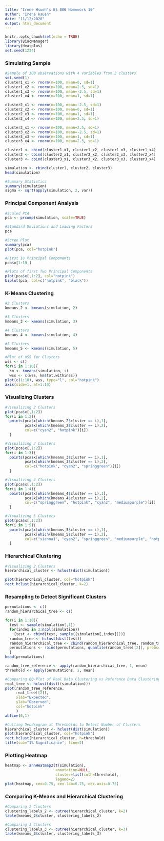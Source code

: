 ---
title: "Irene Hsueh's BS 806 Homework 10"
author: "Irene Hsueh"
date: "11/12/2020"
output: html_document
---

```{r setup, include=FALSE}
knitr::opts_chunk$set(echo = TRUE)
library(BiocManager)
library(Heatplus)
set.seed(1234)
```

### Simulating Sample
```{r}
#Sample of 300 observations with 4 variables from 3 clusters
set.seed(1)
cluster1_x1 <- rnorm(n=100, mean=0, sd=1)
cluster1_x2 <- rnorm(n=100, mean=2.5, sd=1)
cluster1_x3 <- rnorm(n=100, mean=-2.5, sd=1)
cluster1_x4 <- rnorm(n=100, mean=1, sd=1)

cluster2_x1 <- rnorm(n=100, mean=-2.5, sd=1)
cluster2_x2 <- rnorm(n=100, mean=0, sd=1)
cluster2_x3 <- rnorm(n=100, mean=1, sd=1)
cluster2_x4 <- rnorm(n=100, mean=2.5, sd=1)

cluster3_x1 <- rnorm(n=100, mean=2.5, sd=1)
cluster3_x2 <- rnorm(n=100, mean=-2.5, sd=1)
cluster3_x3 <- rnorm(n=100, mean=1, sd=1)
cluster3_x4 <- rnorm(n=100, mean=2.5, sd=1)

cluster1 <- cbind(cluster1_x1, cluster1_x2, cluster1_x3, cluster1_x4)
cluster2 <- cbind(cluster2_x1, cluster2_x2, cluster2_x3, cluster2_x4)
cluster3 <- cbind(cluster3_x1, cluster3_x2, cluster3_x3, cluster3_x4)

simulation <- rbind(cluster1, cluster2, cluster3)
head(simulation)

#Summary Statistics
summary(simulation)
sigma <- sqrt(apply(simulation, 2, var))
```



### Principal Component Analysis
```{r}
#Scaled PCA
pca <- prcomp(simulation, scale=TRUE)

#Standard Deviations and Loading Factors
pca

#Scree Plot
summary(pca)
plot(pca, col="hotpink")

#First 10 Principal Components
pca$x[1:10,]

#Plots of first Two Principal Components
plot(pca$x[,1:2], col="hotpink")
biplot(pca, col=c("hotpink", "black"))
```



### K-Means Clustering
```{r}
#2 Clusters
kmeans_2 <- kmeans(simulation, 2)

#3 Clusters
kmeans_3 <- kmeans(simulation, 3)

#4 Clusters
kmeans_4 <- kmeans(simulation, 4)

#5 Clusters
kmeans_5 <- kmeans(simulation, 5)

#Plot of WSS for Clusters
wss <- c()
for(i in 1:10){
  km <- kmeans(simulation, i)
  wss <- c(wss, km$tot.withinss)}
plot(c(1:10), wss, type="l", col="hotpink")
axis(side=1, at=1:10)
```



### Visualizing Clusters
```{r}
#Visualizing 2 Clusters
plot(pca$x[,1:2])
for(i in 1:2){
  points(pca$x[which(kmeans_2$cluster == i),1],
         pca$x[which(kmeans_2$cluster == i),2],
         col=c("cyan2", "hotpink")[i])
  }

#Visualizing 3 Clusters
plot(pca$x[,1:2])
for(i in 1:3){
  points(pca$x[which(kmeans_3$cluster == i),1],
         pca$x[which(kmeans_3$cluster == i),2],
         col=c("hotpink", "cyan2", "springgreen")[i])
  }

#Visualizing 4 Clusters
plot(pca$x[,1:2])
for(i in 1:4){
  points(pca$x[which(kmeans_4$cluster == i),1],
         pca$x[which(kmeans_4$cluster == i),2],
         col=c("springgreen", "hotpink", "cyan2", "mediumpurple")[i])
  }

#Visualizing 5 Clusters
plot(pca$x[,1:2])
for(i in 1:5){
  points(pca$x[which(kmeans_5$cluster == i),1],
         pca$x[which(kmeans_5$cluster == i),2],
         col=c("sienna1", "cyan2", "springgreen", "mediumpurple", "hotpink")[i])
  }
```



### Hierarchical Clustering
```{r}
#Visualizing 2 Clusters
hierarchical_cluster <- hclust(dist(simulation))

plot(hierarchical_cluster, col="hotpink")
rect.hclust(hierarchical_cluster, k=2)
```



### Resampling to Detect Significant Clusters
```{r}
permutations <- c()
random_hierarchical_tree <- c()

for(i in 1:10){
  test <- sample(simulation[,1]) 
  for(index in 2:ncol(simulation))
    {test <- cbind(test, sample((simulation[,index])))}
  random_tree <- hclust(dist(test))
  random_hierarchical_tree <- cbind(random_hierarchical_tree, random_tree[[2]])
  permutations <- rbind(permutations, quantile(random_tree[[2]], probs=0.99))
  }
head(permutations)

random_tree_reference <- apply(random_hierarchical_tree, 1, mean)
threshold <- apply(permutations, 2, mean)

#Comparing QQ-Plot of Real Data Clustering vs Reference Data Clustering 
real_tree <- hclust(dist((simulation)))
plot(random_tree_reference,
     real_tree[[2]], 
     xlab="Expected", 
     ylab="Observed", 
     col="hotpink"
     ) 
abline(0,1)

#Cutting Dendrogram at Thresholds to Detect Number of Clusters
hierarchical_cluster <- hclust(dist(simulation))
plot(hierarchical_cluster, col="hotpink")
rect.hclust(hierarchical_cluster, h=threshold)
title(sub="1% Significance", line=2)
```



### Plotting Heatmap
```{r}
heatmap <- annHeatmap2(t(simulation), 
                       annotation=NULL, 
                       cluster=list(cuth=threshold),
                       legend=2)
plot(heatmap, cex=0.75, cex.lab=0.75, cex.axis=0.75) 
```



### Comparing K-Means and Hierarchical Clustering
```{r}
#Comparing 2 Clusters
clustering_labels_2 <- cutree(hierarchical_cluster, k=2)
table(kmeans_2$cluster, clustering_labels_2)

#Comparing 3 Clusters
clustering_labels_3 <- cutree(hierarchical_cluster, k=3)
table(kmeans_3$cluster, clustering_labels_3)
```






